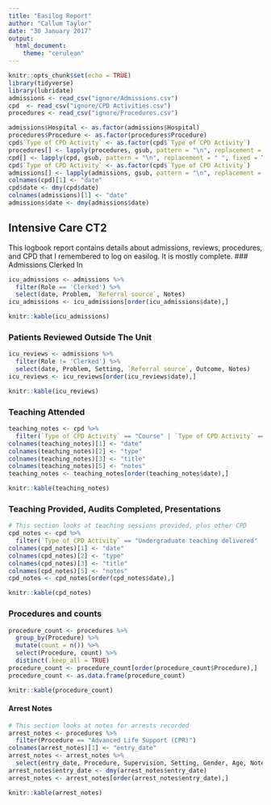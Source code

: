 ```yaml
---
title: "Easilog Report"
author: "Callum Taylor"
date: "30 January 2017"
output:
  html_document:
    theme: "cerulean"
---
```


```r
knitr::opts_chunk$set(echo = TRUE)
library(tidyverse)
library(lubridate)
admissions <- read_csv("ignore/Admissions.csv")
cpd  <- read_csv("ignore/CPD Activities.csv")
procedures <- read_csv("ignore/Procedures.csv")

admissions$Hospital <- as.factor(admissions$Hospital)
procedures$Procedure <- as.factor(procedures$Procedure)
cpd$`Type of CPD Activity` <- as.factor(cpd$`Type of CPD Activity`)
procedures[] <- lapply(procedures, gsub, pattern = "\n", replacement = "", fixed = TRUE)
cpd[] <- lapply(cpd, gsub, pattern = "\n", replacement = " ", fixed = TRUE)
cpd$`Type of CPD Activity` <- as.factor(cpd$`Type of CPD Activity`)
admissions[] <- lapply(admissions, gsub, pattern = "\n", replacement = "", fixed = TRUE)
colnames(cpd)[1] <- "date"
cpd$date <- dmy(cpd$date)
colnames(admissions)[1] <- "date"
admissions$date <- dmy(admissions$date)
```

## Intensive Care CT2
This logbook report contains details about admissions, reviews, procedures, and CPD that I remembered to log on easilog. It is mostly complete.
### Admissions Clerked In
```r
icu_admissions <- admissions %>%
  filter(Role == 'Clerked') %>%
  select(date, Problem, `Referral source`, Notes)
icu_admissions <- icu_admissions[order(icu_admissions$date),]
```
```r
knitr::kable(icu_admissions)
```

### Patients Reviewed Outside The Unit
```r
icu_reviews <- admissions %>%
  filter(Role != 'Clerked') %>%
  select(date, Problem, Setting, `Referral source`, Outcome, Notes)
icu_reviews <- icu_reviews[order(icu_reviews$date),]
```
```r
knitr::kable(icu_reviews)
```

### Teaching Attended
```r
teaching_notes <- cpd %>%
  filter(`Type of CPD Activity` == "Course" | `Type of CPD Activity` == "Seminar" | `Type of CPD Activity` == "Training Day" | `Type of CPD Activity` == "Conference attended" | `Type of CPD Activity` == "Training event attended")
colnames(teaching_notes)[1] <- "date"
colnames(teaching_notes)[2] <- "type"
colnames(teaching_notes)[3] <- "title"
colnames(teaching_notes)[5] <- "notes"
teaching_notes <- teaching_notes[order(teaching_notes$date),]
```
```r
knitr::kable(teaching_notes)
```

### Teaching Provided, Audits Completed, Presentations
```r
# This section looks at teaching sessions provided, plus other CPD
cpd_notes <- cpd %>%
  filter(`Type of CPD Activity` == "Undergraduate teaching delivered" | `Type of CPD Activity` == "Audit complteted" | `Type of CPD Activity` == "Presentation")
colnames(cpd_notes)[1] <- "date"
colnames(cpd_notes)[2] <- "type"
colnames(cpd_notes)[3] <- "title"
colnames(cpd_notes)[5] <- "notes"
cpd_notes <- cpd_notes[order(cpd_notes$date),]
```
```r
knitr::kable(cpd_notes)
```


### Procedures and counts
```r
procedure_count <- procedures %>%
  group_by(Procedure) %>%
  mutate(count = n()) %>%
  select(Procedure, count) %>%
  distinct(.keep_all = TRUE)
procedure_count <- procedure_count[order(procedure_count$Procedure),]
procedure_count <- as.data.frame(procedure_count)
```
```r
knitr::kable(procedure_count)
```

#### Arrest Notes
```r
# This section looks at notes for arrests recorded
arrest_notes <- procedures %>%
  filter(Procedure == "Advanced Life Support (CPR)")
colnames(arrest_notes)[1] <- "entry_date"
arrest_notes <- arrest_notes %>%
  select(entry_date, Procedure, Supervision, Setting, Gender, Age, Notes)
arrest_notes$entry_date <- dmy(arrest_notes$entry_date)
arrest_notes <- arrest_notes[order(arrest_notes$entry_date),]
```
```r
knitr::kable(arrest_notes)
```



